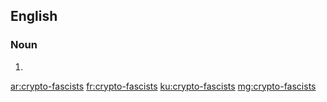 ==English==

===Noun===
{{head|en|plural}}

# {{plural of|crypto-fascist|lang=en|nocat=1}}

[[ar:crypto-fascists]]
[[fr:crypto-fascists]]
[[ku:crypto-fascists]]
[[mg:crypto-fascists]]